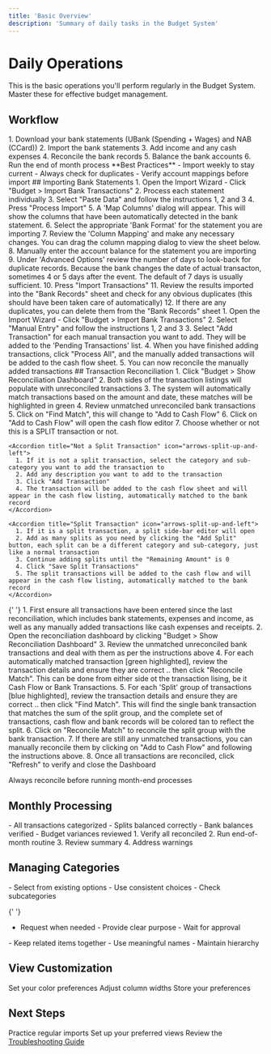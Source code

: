 ```yaml
---
title: 'Basic Overview'
description: 'Summary of daily tasks in the Budget System'
---
```


# Daily Operations

<Note>
  This is the basic operations you'll perform regularly in the Budget
  System. Master these for effective budget management.
</Note>

## Workflow

<Steps>
  1. Download your bank statements (UBank (Spending + Wages) and NAB (CCard))
  2. Import the bank statements
  3. Add income and any cash expenses
  4. Reconcile the bank records
  5. Balance the bank accounts
  6. Run the end of month process
</Steps>

<Tip>
  **Best Practices** - Import weekly to stay current - Always check for
  duplicates - Verify account mappings before import
</Tip>
## Importing Bank Statements

<AccordionGroup>
  <Accordion title="Importing Bank Statements" icon="file-import">
    1. Open the Import Wizard - Click "Budget > Import Bank Transactions"
    2. Process each statement individually
    3. Select "Paste Data" and follow the instructions 1, 2 and 3
    4. Press "Process Import"
    5. A 'Map Columns' dialog will appear. This will show the columns that have been automatically detected in the bank statement.
    6. Select the appropriate 'Bank Format' for the statement you are importing
    7. Review the 'Column Mapping' and make any necessary changes. You can drag the column mapping dialog to view the sheet below.
    8. Manually enter the account balance for the statement you are importing
    9. Under 'Advanced Options' review the number of days to look-back for duplicate records. Because the bank changes the date of actual transacton, sometimes 4 or 5 days after the event. The default of 7 days is usually sufficient.
    10. Press "Import Transactions"
    11. Review the results imported into the "Bank Records" sheet and check for any obvious duplicates (this should have been taken care of automatically)
    12. If there are any duplicates, you can delete them from the "Bank Records" sheet
  </Accordion>

  <Accordion title="Manually Adding Transactionis" icon="file-import">
    1. Open the Import Wizard - Click "Budget > Import Bank Transactions"
    2. Select "Manual Entry" and follow the instructions 1, 2 and 3
    3. Select "Add Transaction" for each manual transaction you want to add. They will be added to the 'Pending Transactions' list.
    4. When you have finished adding transactions, click "Process All", and the manually added transactions will be added to the cash flow sheet.
    5. You can now reconcile the manually added transactions
  </Accordion>

</AccordionGroup>
## Transaction Reconciliation

<AccordionGroup>
  <Accordion title="Opening the Dashboard" icon="rectangle-list">
    1. Click "Budget > Show Reconciliation Dashboard"
    2. Both sides of the transaction listings will populate with unreconciled transactions
    3. The system will automatically match transactions based on the amount and date, these matches will be highlighted in green
    4. Review unmatched unreconciled bank transactions
    5. Click on "Find Match", this will change to "Add to Cash Flow"
    6. Click on "Add to Cash Flow" will open the cash flow editor
    7. Choose whether or not this is a SPLIT transaction or not.

    <Accordion title="Not a Split Transaction" icon="arrows-split-up-and-left">
      1. If it is not a split transaction, select the category and sub-category you want to add the transaction to
      2. Add any description you want to add to the transaction
      3. Click "Add Transaction"
      4. The transaction will be added to the cash flow sheet and will appear in the cash flow listing, automatically matched to the bank record
    </Accordion>

    <Accordion title="Split Transaction" icon="arrows-split-up-and-left">
      1. If it is a split transaction, a split side-bar editor will open
      2. Add as many splits as you need by clicking the "Add Split" button, each split can be a different category and sub-category, just like a normal transaction
      3. Continue adding splits until the "Remaining Amount" is 0
      4. Click "Save Split Transactions"
      5. The split transactions will be added to the cash flow and will appear in the cash flow listing, automatically matched to the bank record
    </Accordion>
  </Accordion>
{' '}
<Accordion title="Reconciliation Steps" icon="check-double">
     1. First ensure all transactions have been entered since the last reconciliation, which includes bank statements, expenses and income, as well as any manually added transactions like cash expenses and receipts.
     2. Open the reconciliation dashboard by clicking "Budget > Show Reconciliation Dashboard"
     3. Review the unmatched unreconciled bank transactions and deal with them as per the instructions above
     4. For each automatically matched transaction [green highlighted], review the transaction details and ensure they are correct .. then click "Reconcile Match". This can be done from either side ot the transaction lising, be it Cash Flow or Bank Transactions.
     5. For each 'Split' group of transactions [blue highlighted], review the transaction details and ensure they are correct .. then click "Find Match". This will find the single bank transaction that matches the sum of the split group, and the complete set of transactions, cash flow and bank records will be colored tan to reflect the split.
     6. Click on "Reconcile Match" to reconcile the split group with the bank transaction.
     7. If there are still any unmatched transactions, you can manually reconcile them by clicking on "Add to Cash Flow" and following the instructions above.
     8. Once all transactions are reconciled, click "Refresh" to verify and close the Dashboard
</Accordion>
</AccordionGroup>

<Warning>Always reconcile before running month-end processes</Warning>

## Monthly Processing

<CardGroup cols={2}>
  <Card title="Pre-Process Checklist" icon="list-check">
    - All transactions categorized
    - Splits balanced correctly
    - Bank balances verified
    - Budget variances reviewed
  </Card>

  <Card title="Running Month-End" icon="calendar-check">
    1. Verify all reconciled
    2. Run end-of-month routine
    3. Review summary
    4. Address warnings
  </Card>
</CardGroup>

## Managing Categories

<Tabs>
  <Tab title="Using Categories">
    - Select from existing options
    - Use consistent choices
    - Check subcategories
  </Tab>

{' '}
<Tab title="New Categories">
  - Request when needed - Provide clear purpose - Wait for approval
</Tab>

  <Tab title="Organization">
    - Keep related items together
    - Use meaningful names
    - Maintain hierarchy
  </Tab>
</Tabs>

## View Customization

<CardGroup cols={3}>
  <Card title="Colors" icon="palette">
    Set your color preferences
  </Card>
  <Card title="Layout" icon="table-columns">
    Adjust column widths
  </Card>
  <Card title="Save" icon="floppy-disk">
    Store your preferences
  </Card>
</CardGroup>

## Next Steps

<Check>Practice regular imports</Check>
<Check>Set up your preferred views</Check>
<Check>
  Review the [Troubleshooting Guide](/guides/troubleshooting/common-issues)
</Check>
